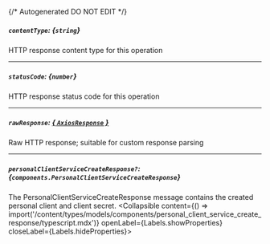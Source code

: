 {/* Autogenerated DO NOT EDIT  */}

##### `contentType`: *{`string`}*
HTTP response content type for this operation

---
##### `statusCode`: *{`number`}*
HTTP response status code for this operation

---
##### `rawResponse`: [*{ `AxiosResponse` }*](https://axios-http.com/docs/res_schema)
Raw HTTP response; suitable for custom response parsing

---
##### `personalClientServiceCreateResponse?`: *{`components.PersonalClientServiceCreateResponse`}*
The PersonalClientServiceCreateResponse message contains the created personal client and client secret.
<Collapsible content={() => import('/content/types/models/components/personal_client_service_create_response/typescript.mdx')} openLabel={Labels.showProperties} closeLabel={Labels.hideProperties}>
</Collapsible>


